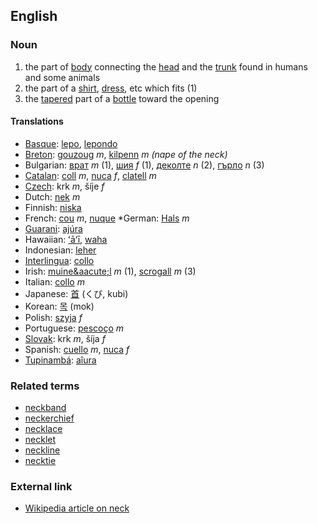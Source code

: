 ==English==

===Noun===
# the part of [[body]] connecting the [[head]] and the [[trunk]] found in humans and some animals
# the part of a [[shirt]], [[dress]], etc which fits (1)
# the [[taper]]ed part of a [[bottle]] toward the opening

====Translations====

*[[Basque]]: [[lepo]], [[lepondo]]
*[[Breton]]: [[gouzoug]] ''m'', [[kilpenn]] ''m'' ''(nape of the neck)''
*Bulgarian: [[врат]] ''m'' (1), [[шия]] ''f'' (1), [[деколте]] ''n'' (2), [[гърло]] ''n'' (3)
*[[Catalan]]: [[coll]] ''m'', [[nuca]] ''f'', [[clatell]] ''m''
*[[Czech]]:  krk  ''m'',  šíje  ''f''
*Dutch: [[nek]] ''m''
*Finnish: [[niska]]
*French: [[cou]] ''m'', [[nuque]] *German: [[Hals]] ''m''
*[[Guarani]]: [[ajúra]]
*Hawaiian: [[ʻāʻī]], [[waha]]
*Indonesian: [[leher]]
*[[Interlingua]]: [[collo]]
*Irish: [[muine&aacute;l]] ''m'' (1), [[scrogall]] ''m'' (3)
*Italian: [[collo]] ''m''
*Japanese: [[首]] (くび, kubi)
*Korean: [[목]] (mok)
*Polish: [[szyja]] ''f''
*Portuguese: [[pescoço]] ''m''
*[[Slovak]]:  krk  ''m'',  šíja  ''f''
*Spanish: [[cuello]] ''m'', [[nuca]] ''f''
*[[Tupinambá]]: [[aîura]]

===Related terms===

*[[neckband]]
*[[neckerchief]]
*[[necklace]]
*[[necklet]]
*[[neckline]]
*[[necktie]]

===External link===

*[[en:neck|Wikipedia article on neck]]